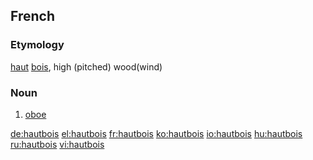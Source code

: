 ==French==
===Etymology===
[[haut]] [[bois]], high (pitched) wood(wind)

===Noun===
{{fr-noun|m||}}
#[[oboe]]

[[de:hautbois]]
[[el:hautbois]]
[[fr:hautbois]]
[[ko:hautbois]]
[[io:hautbois]]
[[hu:hautbois]]
[[ru:hautbois]]
[[vi:hautbois]]